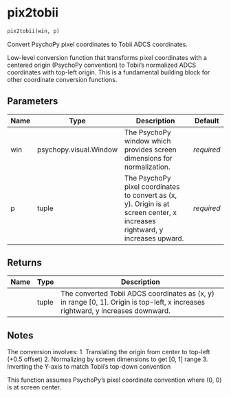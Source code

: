 # pix2tobii { #DeToX.pix2tobii }

```python
pix2tobii(win, p)
```

Convert PsychoPy pixel coordinates to Tobii ADCS coordinates.

Low-level conversion function that transforms pixel coordinates with a
centered origin (PsychoPy convention) to Tobii's normalized ADCS coordinates
with top-left origin. This is a fundamental building block for other
coordinate conversion functions.

## Parameters {.doc-section .doc-section-parameters}

| Name   | Type                   | Description                                                                                                                 | Default    |
|--------|------------------------|-----------------------------------------------------------------------------------------------------------------------------|------------|
| win    | psychopy.visual.Window | The PsychoPy window which provides screen dimensions for normalization.                                                     | _required_ |
| p      | tuple                  | The PsychoPy pixel coordinates to convert as (x, y). Origin is at screen center, x increases rightward, y increases upward. | _required_ |

## Returns {.doc-section .doc-section-returns}

| Name   | Type   | Description                                                                                                                      |
|--------|--------|----------------------------------------------------------------------------------------------------------------------------------|
|        | tuple  | The converted Tobii ADCS coordinates as (x, y) in range [0, 1]. Origin is top-left, x increases rightward, y increases downward. |

## Notes {.doc-section .doc-section-notes}

The conversion involves:
1. Translating the origin from center to top-left (+0.5 offset)
2. Normalizing by screen dimensions to get [0, 1] range
3. Inverting the Y-axis to match Tobii's top-down convention

This function assumes PsychoPy's pixel coordinate convention where
(0, 0) is at screen center.